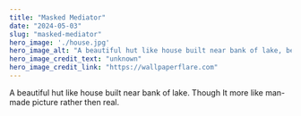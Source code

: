 ```yaml
---
title: "Masked Mediator"
date: "2024-05-03"
slug: "masked-mediator"
hero_image: './house.jpg'
hero_image_alt: "A beautiful hut like house built near bank of lake, behind the green dense mountain."
hero_image_credit_text: "unknown"
hero_image_credit_link: "https://wallpaperflare.com"
---
```


A beautiful hut like house built near bank of lake. Though It more like man-made picture rather then real.